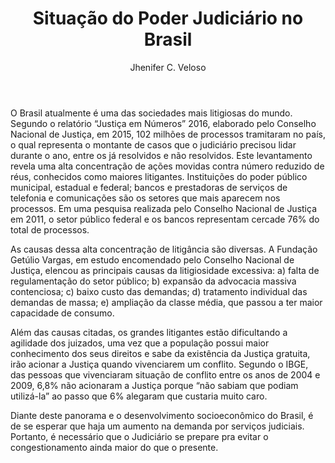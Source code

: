 % Situação do Poder Judiciário no Brasil
% Jhenifer C. Veloso

O Brasil atualmente é uma das sociedades mais litigiosas do mundo. Segundo o 
relatório "Justiça em Números" 2016, elaborado pelo Conselho Nacional de 
Justiça, em 2015, 102 milhões de processos tramitaram no país, o qual representa
o montante de casos que o judiciário precisou lidar durante o ano, entre os já 
resolvidos e não resolvidos. Este levantamento revela uma alta concentração de 
ações movidas contra número reduzido de réus, conhecidos como maiores 
litigantes. Instituições do poder público municipal, estadual e federal; bancos 
e prestadoras de serviços de telefonia e comunicações são os setores que mais 
aparecem nos processos. Em uma pesquisa realizada pelo Conselho Nacional de
Justiça em 2011, o setor público federal e os bancos representam cercade 76\% do
total de processos.

As causas dessa alta concentração de litigância são diversas. A Fundação Getúlio 
Vargas, em estudo encomendado pelo Conselho Nacional de Justiça, elencou as 
principais causas da litigiosidade excessiva: a) falta de regulamentação do 
setor público; b) expansão da advocacia massiva contenciosa; c) baixo custo das 
demandas; d) tratamento individual das demandas de massa; e) ampliação da classe
média, que passou a ter maior capacidade de consumo.

Além das causas citadas, os grandes litigantes estão dificultando a agilidade 
dos juizados, uma vez que a população possui maior conhecimento dos seus 
direitos e sabe da existência da Justiça gratuita, irão acionar a Justiça quando
vivenciarem um conflito. Segundo o IBGE, das pessoas que vivenciaram situação de
conflito entre os anos de 2004 e 2009, 6,8\% não acionaram a Justiça porque "não
sabiam que podiam utilizá-la" ao passo que 6\% alegaram que custaria muito caro.

Diante deste panorama e o desenvolvimento socioeconômico do Brasil, é de
se esperar que haja um aumento na demanda por serviços judiciais.
Portanto, é necessário que o Judiciário se prepare pra evitar o
congestionamento ainda maior do que o presente.